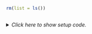 ```r
rm(list = ls())
```


## <No caption defined>

<details><summary>*Click here to show setup code.*</summary>
```r
### <No caption defined>

```
```r
3
+ 5
```
</details>
